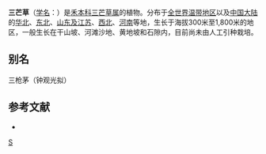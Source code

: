 {{Speciesbox 
| taxon = Aristida adscensionis
| authority = L.
| image = Aristidaadscensionis1.jpg
}}
'''三芒草'''（[[学名|学名]]：{{lang|la|''Aristida adscensionis''}}）是[[禾本科|禾本科]][[三芒草属|三芒草属]]的植物。分布于[[全世界温带地区|全世界温带地区]]以及[[中国大陆|中国大陆]]的[[华北|华北]]、[[中国东北地区|东北]]、[[山东及江苏|山东及江苏]]、[[西北|西北]]、[[河南|河南]]等地，生长于海拔300米至1,800米的地区，一般生长在干山坡、河滩沙地、黄地坡和石隙内，目前尚未由人工引种栽培。

== 别名 ==
三枪茅（钟观光拟）

== 参考文献 ==
<div class="references-small">
* {{cite web| url =http://www.bioinfo.cn/db05/KmzwSpecies.php?action=view&id=10100| title =三芒草| work =《中国高等植物数据库全库》| publisher =中国科学院微生物研究所| author =昆明植物研究所| accessdate =2009-02-24| deadurl =yes| archiveurl =https://web.archive.org/web/20160305045356/http://www.bioinfo.cn/db05/KmzwSpecies.php?action=view&id=10100| archivedate =2016-03-05}}
</div>
{{Taxonbar|from=Q4790962}}

[[Category:三芒草属|S]]